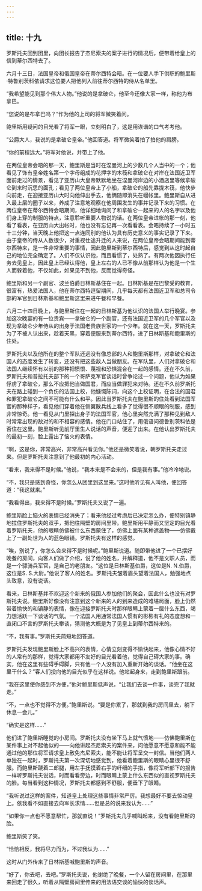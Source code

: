 ```yaml
---
---
---
```

title: 十九
---




罗斯托夫回到团里，向团长报告了杰尼索夫的案子进行的情况后，便带着给皇上的信到蒂尔西特去了。

六月十三日，法国皇帝和俄国皇帝在蒂尔西特会晤。在一位要人手下供职的鲍里斯·特鲁别茨科依请求这位要人把他列入前往蒂尔西特的侍从名单里。

“我希望能见到那个伟大人物。”他说的是拿破仑，他至今还像大家一样，称他为布拿巴。

“您说的是布拿巴吗？”作为他的上司的将军微笑着问。

鲍里斯用疑问的目光看了将军一眼，立刻明白了，这是用诙谐的口气考考他。

“公爵大人，我说的是拿破仑皇帝。”他回答道。将军微笑着拍了拍他的肩膀。

“你的前程远大。”将军对他说，并带上了他。

在两位皇帝会晤的那一天，鲍里斯是当时在涅曼河上的少数几个人当中的一个；他看见了饰有皇帝姓名第一个字母组成的花押字的木筏和拿破仑在对岸在法国近卫军面前走过的情景，看见了亚历山大皇帝默默地坐在涅曼河岸边的小酒店里等候拿破仑到来时沉思的面孔；看见了两位皇帝上了小船，拿破仑的船先靠拢木筏，他快步向前走，在迎接亚历山大时向他伸出手去，他俩随即消失在幔帐里。鲍里斯自从进入最上层的圈子以来，养成了注意地观察在他周围发生的事并记录下来的习惯。在两位皇帝在蒂尔西特会晤期间，他详细地询问了和拿破仑一起来的人的名字以及他们身上穿的制服的特点，注意聆听重要人物说的话。在两位皇帝进帐的那一刻，他看了看表，在亚历山大出帐时，他也没有忘记再一次看看表。会晤持续了一小时五十三分钟，当天晚上他把这一点连同别的他认为具有历史意义的事实记录了下来。由于皇帝的侍从人数很少，对重视仕途升迁的人来说，在两位皇帝会晤期间能到蒂尔西特来，是一件非常重要的事情，因此鲍里斯到蒂尔西特后，感觉到从这时起自己的地位完全确定了。人们不仅认识他，而且看惯了，处熟了。有两次他因执行任务去见皇上，因此皇上已经认得他，皇上左右的人已不像从前那样认为他是一个生人而躲着他，不仅如此，如果见不到他，反而觉得奇怪。

鲍里斯和另一个副官、波兰伯爵日林斯基住在一起。日林斯基是在巴黎受的教育，很富有，热爱法国人，他在蒂尔西特逗留期间，几乎每天都有法国近卫军和总司令部的军官到日林斯基和鲍里斯这里来进午餐和早餐。

六月二十四日晚上，与鲍里斯住在一起的日林斯基为他认识的法国人举行晚宴。参加这次晚宴的有一位贵宾——拿破仑的一个副官，还有法国近卫军的几个军官以及现为拿破仑少年侍从的出身于法国老贵族世家的一个少年。就在这一天，罗斯托夫为了不被人认出来，趁着天黑，穿着便服来到蒂尔西特，进了日林斯基和鲍里斯的住处。

罗斯托夫以及他所在的整个军队还远没有像总部的人和鲍里斯那样，对拿破仑和法国人的态度发生了转变，还没有把这些敌人当做朋友。在军队里，人们对拿破仑和法国人继续怀有以前的那种把愤恨、蔑视和恐惧混合在一起的感情。还在不久前，罗斯托夫和普拉托夫部下的一个哥萨克军官谈话时曾争论过一个问题，他认为如果俘虏了拿破仑，那么不应把他当做国君，而应当做罪犯来对待。还在不久前罗斯托夫在路上碰到一个负伤的法国上校，他慷慨陈词，向这个上校证明，在合法的国君和罪犯拿破仑之间不可能有什么和平。因此当罗斯托夫在鲍里斯的住处看到法国军官的那种样子，看见他们穿着他在侧翼散兵线上看多了觉得很不顺眼的制服，感到非常惊奇。他一看见从门里探出身子的法国军官，他心里突然充满了那种见到敌人时常常出现的敌对的和不相容的感情。他在门口站住了，用俄语问德鲁别茨科依是否住在这里。鲍里斯听见前厅里生人说话的声音，便迎了出来。在他认出罗斯托夫的最初一刻，脸上露出了恼火的表情。

“啊，这是你，非常高兴，非常高兴看见你。”他还是微笑着说，朝罗斯托夫走过来。但是罗斯托夫注意到了他最初的内心活动。

“看来，我来得不是时候。”他说，“我本来是不会来的，但是我有事。”他冷冷地说。

“不，我只是感到奇怪，你怎么从团里到这里来。”这时他听见有人叫他，便回答道：“我这就来。”

“我看得出，我来得不是时候。”罗斯托夫又说了一遍。

鲍里斯脸上恼火的表情已经消失了；看来他经过考虑后已决定怎么办，便特别镇静地拉住罗斯托夫的双手，把他往隔壁的房间里带。鲍里斯用平静而又坚定的目光看着罗斯托夫，他的眼睛仿佛被什么东西蒙住了，仿佛上面有某种遮盖物——仿佛戴上了一副处世为人的蓝色眼镜。罗斯托夫有这样的感觉。

“唉，别说了，你怎么会来得不是时候呢。”鲍里斯说道。随即带他进了一个已摆好晚餐的房间，向客人们做了介绍，说了他的姓名，并解释道，他不是文职人员，而是一个骠骑兵军官，是自己的老朋友。“这位是日林斯基伯爵，这位是N. N.伯爵，这位是S. S.大尉。”他说了客人的姓名。罗斯托夫皱着眉头望着法国人，勉强地点头致意，没有说话。

看来，日林斯基并不欢迎这个新来的俄国人参加他们的聚会，因此什么也没有对罗斯托夫说。鲍里斯好像没有注意到这个新来的人的到来造成的难堪局面，脸上仍然带着愉快的和镇静的表情，像在迎接罗斯托夫时那样眼睛上蒙着一层什么东西，竭力想活跃一下谈话的气氛。一个法国人用通常法国人惯有的彬彬有礼的态度想和一直闭口不言的罗斯托夫攀谈，猜测他大概是为了见皇上到蒂尔西特来的。

“不，我有事。”罗斯托夫简短地回答道。

罗斯托夫发现鲍里斯脸上不高兴的表情，心情立刻变得不愉快起来，他像心情不好的人常有的那样，觉得大家都用不友好的目光看着他，觉得自己碍大家的事。确实，他在这里有些碍手碍脚，只有他一个人没有加入重新开始的谈话。“他坐在这里干什么？”客人们投向他的目光似乎在这样说。他站起身来，走到鲍里斯跟前。

“我在这里使你感到不方便，”他对鲍里斯低声说，“让我们去谈一件事，谈完了我就走。”

“不，一点也不觉得不方便。”鲍里斯说。“要是你累了，那就到我的房间里去，躺下休息一会儿。”

“确实是这样……”

他们进了鲍里斯睡觉的小房间。罗斯托夫没有坐下马上就气愤地——仿佛鲍里斯在某件事上对不起他似的——向他讲起杰尼索夫的案件来，问他愿意不愿意和能不能通过他的那位将军请求皇上赦免杰尼索夫，能不能让将军呈交一封信。当他们两人单独在一起时，罗斯托夫第一次深切地感觉到，他看着鲍里斯的眼睛心里很不舒服。而鲍里斯跷着二郎腿，用左手抚摸着右手的纤细的手指，像将军听部下的报告一样听罗斯托夫说话，时而看看旁边，时而眼睛上蒙上什么东西似的直视罗斯托夫的脸。每当看到这种情况，罗斯托夫都感到不舒服，便垂下了眼睛。

“我听说过这样的案件，知道皇上处理这些事情非常严厉。我想最好不要去惊动皇上。依我看不如直接去向军长求情……但是总的说来我认为……”

“如果你一点也不愿意帮忙，那就直说！”罗斯托夫几乎喊叫起来，没有看鲍里斯的脸。

鲍里斯笑了笑。

“恰恰相反，我将尽力而为，不过我认为……”

这时从门外传来了日林斯基喊鲍里斯的声音。

“好了，你去吧，去吧。”罗斯托夫说，他谢绝了晚餐，一个人留在房间里，在那里来回走了很久，听着从隔壁房间里传来的用法语交谈的愉快的谈话声。